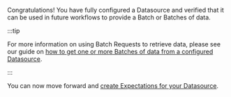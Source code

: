 Congratulations!  You have fully configured a Datasource and verified that it can be used in future workflows to provide a Batch or Batches of data.

:::tip

For more information on using Batch Requests to retrieve data, please see our guide on [how to get one or more Batches of data from a configured Datasource](/docs/0.15.50/guides/connecting_to_your_data/how_to_get_one_or_more_batches_of_data_from_a_configured_datasource).

:::

You can now move forward and [create Expectations for your Datasource](../../../expectations/create_expectations_overview.md).